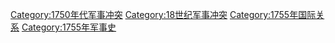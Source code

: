 [[Category:1750年代军事冲突|Category:1750年代军事冲突]]
[[Category:18世纪军事冲突|Category:18世纪军事冲突]]
[[Category:1755年国际关系|Category:1755年国际关系]]
[[Category:1755年军事史|Category:1755年军事史]]
